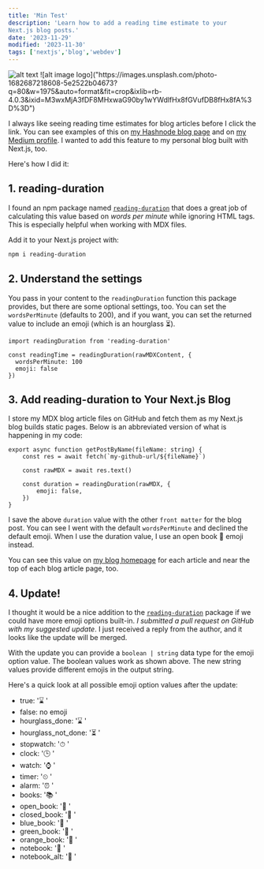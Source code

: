 ```yaml
---
title: 'Min Test'
description: 'Learn how to add a reading time estimate to your 
Next.js blog posts.'
date: '2023-11-29'
modified: '2023-11-30'
tags: ['nextjs','blog','webdev']
---
```


<Image src="https://images.unsplash.com/photo-1682687218608-5e2522b04673?q=80&w=1975&auto=format&fit=crop&ixlib=rb-4.0.3&ixid=M3wxMjA3fDF8MHxwaG90by1wYWdlfHx8fGVufDB8fHx8fA%3D%3D" alt="alt text" width={600} height={300} />
![alt image logo]("https://images.unsplash.com/photo-1682687218608-5e2522b04673?q=80&w=1975&auto=format&fit=crop&ixlib=rb-4.0.3&ixid=M3wxMjA3fDF8MHxwaG90by1wYWdlfHx8fGVufDB8fHx8fA%3D%3D")

I always like seeing reading time estimates for blog articles before I click the link. You can see examples of this on [my Hashnode blog page](https://yesdavidgray.com/) and on [my Medium profile](https://medium.com/@davegray_86804). I wanted to add this feature to my personal blog built with Next.js, too. 

Here's how I did it: 

## 1. reading-duration 

I found an npm package named [`reading-duration`](https://www.npmjs.com/package/reading-duration) that does a great job of calculating this value based on _words per minute_ while ignoring HTML tags. This is especially helpful when working with MDX files.  

Add it to your Next.js project with:
```bash
npm i reading-duration
```

## 2. Understand the settings 

You pass in your content to the `readingDuration` function this package provides, but there are some optional settings, too. You can set the `wordsPerMinute` (defaults to 200), and if you want, you can set the returned value to include an emoji (which is an hourglass ⏳). 

```tsx
import readingDuration from 'reading-duration'

const readingTime = readingDuration(rawMDXContent, {
  wordsPerMinute: 100 
  emoji: false
})
```

## 3. Add reading-duration to Your Next.js Blog

I store my MDX blog article files on GitHub and fetch them as my Next.js blog builds static pages. Below is an abbreviated version of what is happening in my code: 

```tsx
export async function getPostByName(fileName: string) {
    const res = await fetch(`my-github-url/${fileName}`)

    const rawMDX = await res.text()

    const duration = readingDuration(rawMDX, {
        emoji: false,
    })
}
```
I save the above `duration` value with the other `front matter` for the blog post. You can see I went with the default `wordsPerMinute` and declined the default emoji. When I use the duration value, I use an open book 📖 emoji instead.

You can see this value on [my blog homepage](https://www.davegray.codes/) for each article and near the top of each blog article page, too.

## 4. Update!

I thought it would be a nice addition to the [`reading-duration`](https://www.npmjs.com/package/reading-duration) package if we could have more emoji options built-in. _I submitted a pull request on GitHub with my suggested update_. I just received a reply from the author, and it looks like the update will be merged. 

With the update you can provide a `boolean | string` data type for the emoji option value. The boolean values work as shown above. The new string values provide different emojis in the output string. 

Here's a quick look at all possible emoji option values after the update:

- true: '⌛ '
- false: no emoji
- hourglass_done: '⌛ '
- hourglass_not_done: '⏳ '
- stopwatch: '⏱ '
- clock: '🕒 '
- watch: '⌚ '
- timer: '⏲ '
- alarm: '⏰ '
- books: '📚 '
- open_book: '📖 '
- closed_book: '📕 '
- blue_book: '📘 '
- green_book: '📗 '
- orange_book: '📙 '
- notebook: '📓 '
- notebook_alt: '📔 '
